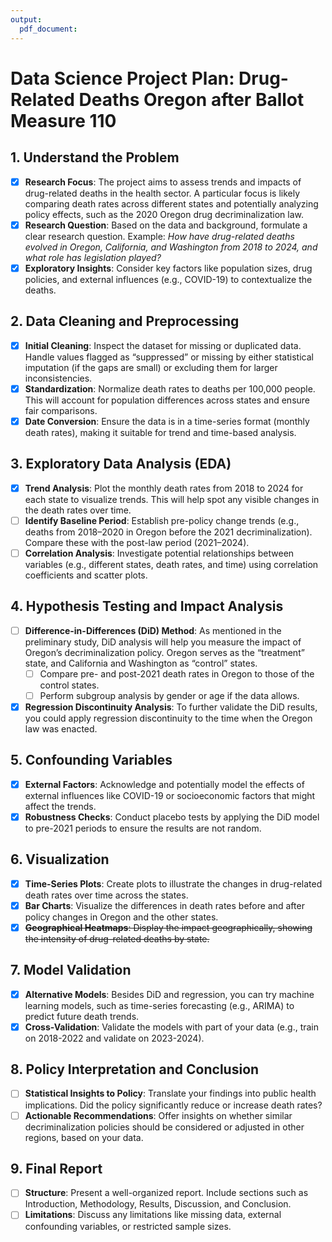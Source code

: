 ```yaml
---
output:
  pdf_document:
---
```


# Data Science Project Plan: Drug-Related Deaths Oregon after Ballot Measure 110

## 1. Understand the Problem

- [x] **Research Focus**: The project aims to assess trends and impacts of drug-related deaths in the health sector. A particular focus is likely comparing death rates across different states and potentially analyzing policy effects, such as the 2020 Oregon drug decriminalization law.
- [x] **Research Question**: Based on the data and background, formulate a clear research question. Example: *How have drug-related deaths evolved in Oregon, California, and Washington from 2018 to 2024, and what role has legislation played?*
- [x] **Exploratory Insights**: Consider key factors like population sizes, drug policies, and external influences (e.g., COVID-19) to contextualize the deaths.

## 2. Data Cleaning and Preprocessing

- [x] **Initial Cleaning**: Inspect the dataset for missing or duplicated data. Handle values flagged as “suppressed” or missing by either statistical imputation (if the gaps are small) or excluding them for larger inconsistencies.
- [x] **Standardization**: Normalize death rates to deaths per 100,000 people. This will account for population differences across states and ensure fair comparisons.
- [x] **Date Conversion**: Ensure the data is in a time-series format (monthly death rates), making it suitable for trend and time-based analysis.

## 3. Exploratory Data Analysis (EDA)

- [x] **Trend Analysis**: Plot the monthly death rates from 2018 to 2024 for each state to visualize trends. This will help spot any visible changes in the death rates over time.
- [ ] **Identify Baseline Period**: Establish pre-policy change trends (e.g., deaths from 2018–2020 in Oregon before the 2021 decriminalization). Compare these with the post-law period (2021–2024).
- [ ] **Correlation Analysis**: Investigate potential relationships between variables (e.g., different states, death rates, and time) using correlation coefficients and scatter plots.

## 4. Hypothesis Testing and Impact Analysis

- [ ] **Difference-in-Differences (DiD) Method**: As mentioned in the preliminary study, DiD analysis will help you measure the impact of Oregon’s decriminalization policy. Oregon serves as the "treatment" state, and California and Washington as "control" states.
    - [ ] Compare pre- and post-2021 death rates in Oregon to those of the control states.
    - [ ] Perform subgroup analysis by gender or age if the data allows.
- [x] **Regression Discontinuity Analysis**: To further validate the DiD results, you could apply regression discontinuity to the time when the Oregon law was enacted.

## 5. Confounding Variables

- [X] **External Factors**: Acknowledge and potentially model the effects of external influences like COVID-19 or socioeconomic factors that might affect the trends.
- [X] **Robustness Checks**: Conduct placebo tests by applying the DiD model to pre-2021 periods to ensure the results are not random.

## 6. Visualization

- [X] **Time-Series Plots**: Create plots to illustrate the changes in drug-related death rates over time across the states.
- [X] **Bar Charts**: Visualize the differences in death rates before and after policy changes in Oregon and the other states.
- [X] ~~**Geographical Heatmaps**: Display the impact geographically, showing the intensity of drug-related deaths by state.~~

## 7. Model Validation

- [X] **Alternative Models**: Besides DiD and regression, you can try machine learning models, such as time-series forecasting (e.g., ARIMA) to predict future death trends.
- [X] **Cross-Validation**: Validate the models with part of your data (e.g., train on 2018-2022 and validate on 2023-2024).

## 8. Policy Interpretation and Conclusion

- [ ] **Statistical Insights to Policy**: Translate your findings into public health implications. Did the policy significantly reduce or increase death rates?
- [ ] **Actionable Recommendations**: Offer insights on whether similar decriminalization policies should be considered or adjusted in other regions, based on your data.

## 9. Final Report

- [ ] **Structure**: Present a well-organized report. Include sections such as Introduction, Methodology, Results, Discussion, and Conclusion.
- [ ] **Limitations**: Discuss any limitations like missing data, external confounding variables, or restricted sample sizes.
